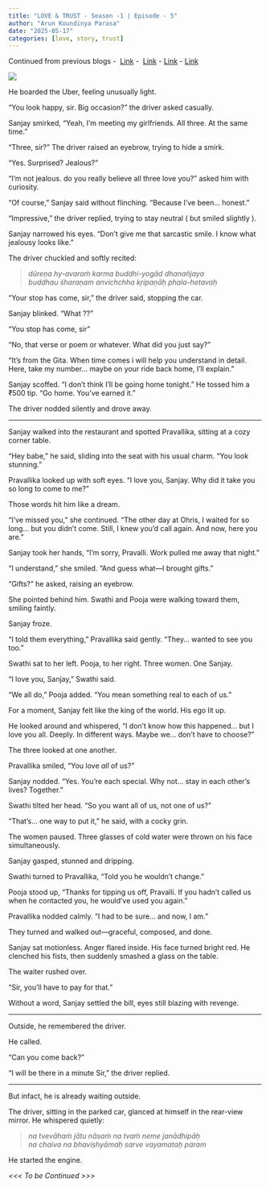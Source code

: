 ```yaml
---
title: "LOVE & TRUST - Season -1 | Episode - 5"
author: "Arun Koundinya Parasa"
date: "2025-05-17"
categories: [love, story, trust]
---
```


Continued from previous blogs -  [Link](https://arunkoundinya.github.io/CanvassAndAnalyze/posts/Love_n_Trust_Season1_Episode1){.uri} -  [Link](https://arunkoundinya.github.io/CanvassAndAnalyze/posts/Love_n_Trust_Season1_Episode2){.uri} - [Link](https://arunkoundinya.github.io/CanvassAndAnalyze/posts/Love_n_Trust_Season1_Episode3/){.uri} - [Link](https://arunkoundinya.github.io/CanvassAndAnalyze/posts/Love_n_Trust_Season1_Episode4/){.uri}

![](image.png)

He boarded the Uber, feeling unusually light.

"You look happy, sir. Big occasion?" the driver asked casually.

Sanjay smirked, "Yeah, I’m meeting my girlfriends. All three. At the same time."

"Three, sir?" The driver raised an eyebrow, trying to hide a smirk.

"Yes. Surprised? Jealous?"

"I’m not jealous. do you really believe all three love you?" asked him with curiosity. 

"Of course," Sanjay said without flinching. "Because I’ve been... honest."

"Impressive," the driver replied, trying to stay neutral ( but smiled slightly ).

Sanjay narrowed his eyes. "Don’t give me that sarcastic smile. I know what jealousy looks like."

The driver chuckled and softly recited:

> *dūreṇa hy-avaraṁ karma buddhi-yogād dhanañjaya\
> buddhau śharaṇam anvichchha kṛipaṇāḥ phala-hetavaḥ*

"Your stop has come, sir," the driver said, stopping the car.

Sanjay blinked. "What ??"

"You stop has come, sir"

"No, that verse or poem or whatever. What did you just say?"

"It’s from the Gita. When time comes i will help you understand in detail. Here, take my number… maybe on your ride back home, I’ll explain."

Sanjay scoffed. "I don’t think I’ll be going home tonight." He tossed him a ₹500 tip. "Go home. You’ve earned it."

The driver nodded silently and drove away.

------------------------------------------------------------------------

Sanjay walked into the restaurant and spotted Pravallika, sitting at a cozy corner table.

"Hey babe," he said, sliding into the seat with his usual charm. "You look stunning."

Pravallika looked up with soft eyes. "I love you, Sanjay. Why did it take you so long to come to me?"

Those words hit him like a dream.

"I’ve missed you," she continued. "The other day at Ohris, I waited for so long... but you didn’t come. Still, I knew you’d call again. And now, here you are."

Sanjay took her hands, "I’m sorry, Pravalli. Work pulled me away that night."

"I understand," she smiled. "And guess what—I brought gifts."

"Gifts?" he asked, raising an eyebrow.

She pointed behind him. Swathi and Pooja were walking toward them, smiling faintly.

Sanjay froze.

"I told them everything," Pravallika said gently. "They… wanted to see you too."

Swathi sat to her left. Pooja, to her right. Three women. One Sanjay.

"I love you, Sanjay," Swathi said.

"We all do," Pooja added. "You mean something real to each of us."

For a moment, Sanjay felt like the king of the world. His ego lit up.

He looked around and whispered, "I don’t know how this happened… but I love you all. Deeply. In different ways. Maybe we… don’t have to choose?"

The three looked at one another.

Pravallika smiled, "You love *all* of us?"

Sanjay nodded. "Yes. You’re each special. Why not… stay in each other’s lives? Together."

Swathi tilted her head. "So you want all of us, not one of us?"

"That’s… one way to put it," he said, with a cocky grin.

The women paused. Three glasses of cold water were thrown on his face simultaneously.

Sanjay gasped, stunned and dripping.

Swathi turned to Pravallika, "Told you he wouldn’t change."

Pooja stood up, "Thanks for tipping us off, Pravalli. If you hadn’t called us when he contacted you, he would’ve used you again."

Pravallika nodded calmly. "I had to be sure… and now, I am."

They turned and walked out—graceful, composed, and done.

Sanjay sat motionless. Anger flared inside. His face turned bright red. He clenched his fists, then suddenly smashed a glass on the table.

The waiter rushed over.

"Sir, you’ll have to pay for that."

Without a word, Sanjay settled the bill, eyes still blazing with revenge.

------------------------------------------------------------------------

Outside, he remembered the driver.

He called.

"Can you come back?"

"I will be there in a minute Sir," the driver replied.

------------------------------------------------------------------------

But infact, he is already waiting outside.

The driver, sitting in the parked car, glanced at himself in the rear-view mirror. He whispered quietly:

> *na tvevāhaṁ jātu nāsaṁ na tvaṁ neme janādhipāḥ\
> na chaiva na bhaviṣhyāmaḥ sarve vayamataḥ param*

He started the engine.

*\<\<\< To be Continued \>\>\>*

```{=html}
<script src="https://giscus.app/client.js"
        data-repo="ArunKoundinya/CanvassAndAnalyze"
        data-repo-id="R_kgDOLTnAQQ"
        data-category="General"
        data-category-id="DIC_kwDOLTnAQc4CdYId"
        data-mapping="pathname"
        data-strict="0"
        data-reactions-enabled="1"
        data-emit-metadata="0"
        data-input-position="bottom"
        data-theme="transparent_dark"
        data-lang="en"
        crossorigin="anonymous"
        async>
</script>
```